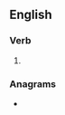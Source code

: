 {{also|irritâtes}}
==English==

===Verb===
{{head|en|verb form}}

# {{en-third-person singular of|irritate}}

===Anagrams===
* {{anagrams|en|arteritis}}